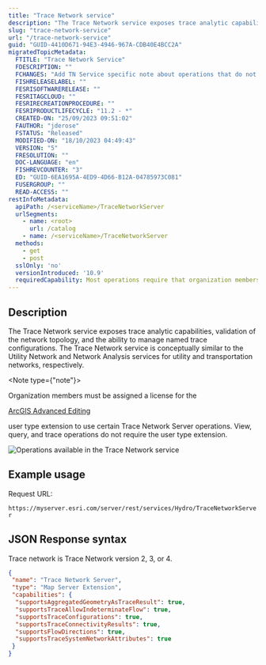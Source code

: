 ```yaml
---
title: "Trace Network service"
description: "The Trace Network service exposes trace analytic capabilities, validation of the network topology, and the ability to manage trace configurations."
slug: "trace-network-service"
url: "/trace-network-service"
guid: "GUID-4410D671-94E3-4946-967A-CDB40E4BCC2A"
migratedTopicMetadata:
  FTITLE: "Trace Network Service"
  FDESCRIPTION: ""
  FCHANGES: "Add TN Service specific note about operations that do not require the Advanced Editing UTE"
  FISHRELEASELABEL: ""
  FESRISOFTWARERELEASE: ""
  FESRITAGCLOUD: ""
  FESRIRECREATIONPROCEDURE: ""
  FESRIPRODUCTLIFECYCLE: "11.2 - *"
  CREATED-ON: "25/09/2023 09:51:02"
  FAUTHOR: "jderose"
  FSTATUS: "Released"
  MODIFIED-ON: "18/10/2023 04:49:43"
  VERSION: "5"
  FRESOLUTION: ""
  DOC-LANGUAGE: "en"
  FISHREVCOUNTER: "3"
  ED: "GUID-6EA1695A-4ED9-4D66-B12A-04785973C081"
  FUSERGROUP: ""
  READ-ACCESS: ""
restInfoMetadata:
  apiPath: /<serviceName>/TraceNetworkServer
  urlSegments:
    - name: <root>
      url: /catalog
    - name: /<serviceName>/TraceNetworkServer
  methods:
    - get
    - post
  sslOnly: 'no'
  versionIntroduced: '10.9'
  requiredCapability: Most operations require that organization members be assigned a license for the ArcGIS Advanced Editing user type extension
---
```


## Description

The Trace Network service exposes trace analytic capabilities, validation of the network topology, and the ability to manage named trace configurations. The Trace Network service is conceptually similar to the Utility Network and Network Analysis services for utility and transportation networks, respectively.

<Note type={"note"}>

Organization members must be assigned a license for the 

[ArcGIS Advanced Editing](https://enterprise.arcgis.com/en/portal/latest/administer/windows/license-user-type-extensions.htm#ESRI_SECTION1_B75DA80066744473AD5DD1312734654A)

 user type extension to use certain Trace Network Server operations. View, query, and trace operations do not require the user type extension.

</Note>

![Operations available in the Trace Network service](./images/GUID-8D705F4A-2CF8-4CEB-96FA-3E69E6DC668B-web.png)

## Example usage

Request URL:

`https://myserver.esri.com/server/rest/services/Hydro/TraceNetworkServer` 

## JSON Response syntax

Trace network is Trace Network version 2, 3, or 4.

```json
{
 "name": "Trace Network Server",
 "type": "Map Server Extension",
 "capabilities": {
  "supportsAggregatedGeometryAsTraceResult": true,
  "supportsTraceAllowIndeterminateFlow": true,
  "supportsTraceConfigurations": true,
  "supportsTraceConnectivityResults": true,
  "supportsFlowDirections": true,
  "supportsTraceSystemNetworkAttributes": true
 }
}
```

 

